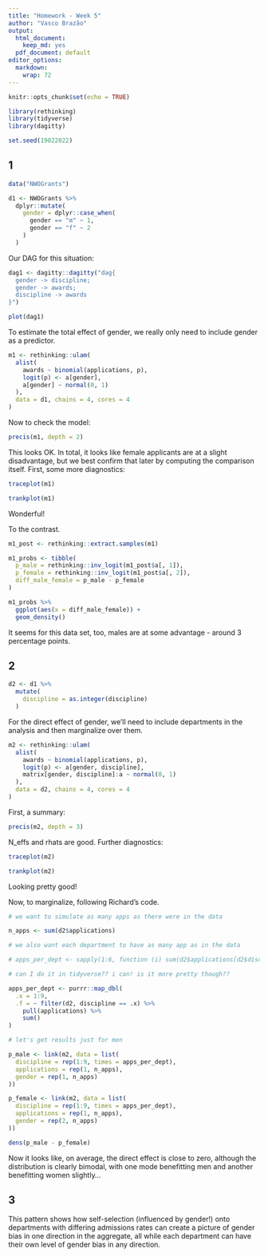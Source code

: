 ```yaml
---
title: "Homework - Week 5"
author: "Vasco Brazão"
output:
  html_document:
    keep_md: yes
  pdf_document: default
editor_options:
  markdown:
    wrap: 72
---
```


```r
knitr::opts_chunk$set(echo = TRUE)
```

```r
library(rethinking)
library(tidyverse)
library(dagitty)

set.seed(19022022)
```

## 1

```r
data("NWOGrants")

d1 <- NWOGrants %>%
  dplyr::mutate(
    gender = dplyr::case_when(
      gender == "m" ~ 1,
      gender == "f" ~ 2
    )
  )
```

Our DAG for this situation:

```r
dag1 <- dagitty::dagitty("dag{
  gender -> discipline;
  gender -> awards;
  discipline -> awards
}")

plot(dag1)
```

To estimate the total effect of gender, we really only need to include gender as a predictor. 

```r
m1 <- rethinking::ulam(
  alist(
    awards ~ binomial(applications, p),
    logit(p) <- a[gender],
    a[gender] ~ normal(0, 1)
  ),
  data = d1, chains = 4, cores = 4
)
```

Now to check the model:

```r
precis(m1, depth = 2)
```

This looks OK. In total, it looks like female applicants are at a slight disadvantage, but we best confirm that later by computing the comparison itself. First, some more diagnostics:

```r
traceplot(m1)

trankplot(m1)
```

Wonderful!

To the contrast.

```r
m1_post <- rethinking::extract.samples(m1)

m1_probs <- tibble(
  p_male = rethinking::inv_logit(m1_post$a[, 1]),
  p_female = rethinking::inv_logit(m1_post$a[, 2]),
  diff_male_female = p_male - p_female
)

m1_probs %>%
  ggplot(aes(x = diff_male_female)) +
  geom_density()
```

It seems for this data set, too, males are at some advantage - around 3 percentage points.

## 2 

```r
d2 <- d1 %>%
  mutate(
    discipline = as.integer(discipline)
  )
```

For the direct effect of gender, we'll need to include departments in the analysis and then marginalize over them.

```r
m2 <- rethinking::ulam(
  alist(
    awards ~ binomial(applications, p),
    logit(p) <- a[gender, discipline],
    matrix[gender, discipline]:a ~ normal(0, 1)
  ),
  data = d2, chains = 4, cores = 4
)
```

First, a summary:

```r
precis(m2, depth = 3)
```

N_effs and rhats are good. Further diagnostics:

```r
traceplot(m2)

trankplot(m2)
```

Looking pretty good!

Now, to marginalize, following Richard's code. 

```r
# we want to simulate as many apps as there were in the data

n_apps <- sum(d2$applications)

# we also want each department to have as many app as in the data

# apps_per_dept <- sapply(1:6, function (i) sum(d2$applications[d2$discipline==i]))

# can I do it in tidyverse?? i can! is it more pretty though??

apps_per_dept <- purrr::map_dbl(
  .x = 1:9,
  .f = ~ filter(d2, discipline == .x) %>%
    pull(applications) %>%
    sum()
)

# let's get results just for men

p_male <- link(m2, data = list(
  discipline = rep(1:9, times = apps_per_dept),
  applications = rep(1, n_apps),
  gender = rep(1, n_apps)
))

p_female <- link(m2, data = list(
  discipline = rep(1:9, times = apps_per_dept),
  applications = rep(1, n_apps),
  gender = rep(2, n_apps)
))

dens(p_male - p_female)
```

Now it looks like, on average, the direct effect is close to zero, although the distribution is clearly bimodal, with one mode benefitting men and another benefitting women slightly...

## 3

This pattern shows how self-selection (influenced by gender!) onto departments with differing admissions rates can create a picture of gender bias in one direction in the aggregate, all while each department can have their own level of gender bias in any direction.